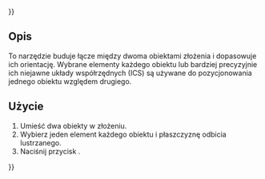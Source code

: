 {{UnfinishedDocu{{#translation:}}}}
<languages/>

{{Docnav/pl
|[[Assembly3_ConstraintPointPlaneDistance/pl|Odległość punktu do płaszczyzny]]
|[[Assembly3_ConstraintMore/pl|Więcej]]
|[[Assembly3_Workbench/pl|środowisko pracy Assembly3]]
|IconL=Assembly_ConstraintPointLineDistance.svg
|IconR=Assembly_ConstraintMore.svg
|IconC=Assembly3_workbench_icon.svg
}}

{{GuiCommand/pl
|Name=Assembly3 ConstraintSymmetric
|Name/pl=Assembly3: Wiązanie symetrii
|Icon=Assembly_ConstraintSymmetric.svg
|Workbenches=[[Assembly3_Workbench/pl|Assembly3]]
}}

<span id="Description"></span>
==Opis==

To narzędzie buduje łącze między dwoma obiektami złożenia i dopasowuje ich orientację. Wybrane elementy każdego obiektu lub bardziej precyzyjnie ich niejawne układy współrzędnych (ICS) są używane do pozycjonowania jednego obiektu względem drugiego.

<span id="Usage"></span>
==Użycie== 

# Umieść dwa obiekty w złożeniu.
# Wybierz jeden element każdego obiektu i płaszczyznę odbicia lustrzanego.
# Naciśnij przycisk {{Button|[[Image:Assembly_ConstraintSymmetric.svg|16px]] [[Assembly3_ConstraintSymmetric/pl|Symetryczne]]}}.


{{Docnav/pl
|[[Assembly3_ConstraintPointPlaneDistance/pl|Odległość punktu do płaszczyzny]]
|[[Assembly3_ConstraintMore/pl|Więcej]]
|[[Assembly3_Workbench/pl|środowisko pracy Assembly3]]
|IconL=Assembly_ConstraintPointLineDistance.svg
|IconR=Assembly_ConstraintMore.svg
|IconC=Assembly3_workbench_icon.svg
}}

{{Userdocnavi{{#translation:}}}}